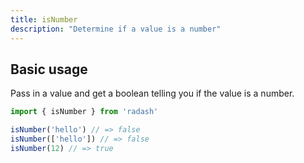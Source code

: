 ```yaml
---
title: isNumber
description: "Determine if a value is a number"
---
```





## Basic usage

Pass in a value and get a boolean telling you if the value is a number.

```ts
import { isNumber } from 'radash'

isNumber('hello') // => false
isNumber(['hello']) // => false
isNumber(12) // => true
```







